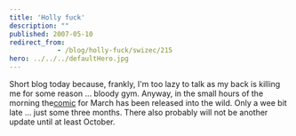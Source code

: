 ```yaml
---
title: 'Holly fuck'
description: ""
published: 2007-05-10
redirect_from: 
            - /blog/holly-fuck/swizec/215
hero: ../../../defaultHero.jpg
---
```

Short blog today because, frankly, I&#x27;m too lazy to talk as my back is killing me for some reason ... bloody gym. Anyway, in the small hours of the morning the[comic](http://swizec.com/index.php/mode=show_comics/comic=7) for March has been released into the wild. Only a wee bit late ... just some three months. There also probably will not be another update until at least October.